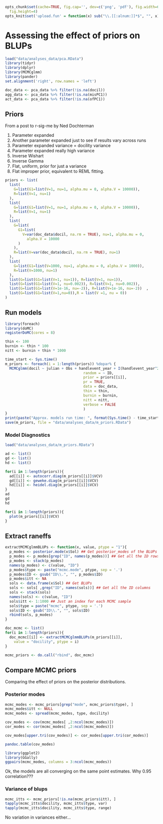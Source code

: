 <!--pandoc
t: html
default-image-extension: png
template: templates/html.template
toc-depth: 4
toc:

t: latex
s:
S:
latex-engine: xelatex
template: templates/latex.template
default-image-extension: pdf
toc-depth: 4
toc:
-->

```r
opts_chunk$set(cache=TRUE, fig.cap='', dev=c('png', 'pdf'), fig.width=6,
  fig.height=4)
opts_knit$set('upload.fun' = function(x) sub("\\.[[:alnum:]]*$", "", x) ) 
```
# Assessing the effect of priors on BLUPs

```r
load("data/analyses_data/pca.RData")
library(tidyr)
library(dplyr)
library(MCMCglmm)
library(pander)
set.alignment('right', row.names = 'left')

doc_data <- pca_data %>% filter(!is.na(docil))
agg_data <- pca_data %>% filter(!is.na(misPC1))
act_data <- pca_data %>% filter(!is.na(ofPC1))
```

## Priors
From a post to r-sig-me by Ned Dochterman

1. Parameter expanded
2. Another parameter expanded just to see if results vary across runs
3. Parameter expanded variance = docility variance
4. Parameter expanded really high variance
5. Inverse Wishart
6. Inverse Gamma
7. Flat, uniform, prior for just a variance
8. Flat improper prior, equivalent to REML fitting.


```r
priors <- list(
  list(
    G=list(G1=list(V=1, nu=1, alpha.mu = 0, alpha.V = 10000)),
    R=list(V=1, nu=1)
  ),
  list(
    G=list(G1=list(V=1, nu=1, alpha.mu = 0, alpha.V = 10000)),
    R=list(V=1, nu=1)
  ),
  list(
    G=list(
      G1=list(
        V=var(doc_data$docil, na.rm = TRUE), nu=1, alpha.mu = 0,
          alpha.V = 10000
      )
    ),
    R=list(V=var(doc_data$docil, na.rm = TRUE), nu=1)
  ),
  list(
    G=list(G1=list(V=1000, nu=1, alpha.mu = 0, alpha.V = 1000)),
    R=list(V=1000, nu=1)
  ),
  list(G=list(G1=list(V=1, nu=1)), R=list(V=1, nu=1)),
  list(G=list(G1=list(V=1, nu=0.002)), R=list(V=1, nu=0.002)),
  list(G=list(G1=list(V=1e-16, nu=-2)), R=list(V=1e-16, nu=-2))  ,
  list(G=list(G1=list(V=1,nu=0)),R = list(V =1, nu = 0))
)
```
## Run models

```r
library(foreach)
library(doMC)
registerDoMC(cores = 8)

thin <- 100
burnin <- thin * 100
nitt <- burnin + thin * 1000

time_start <- Sys.time()
m_priors <- foreach(i = 1:length(priors)) %dopar% {
  MCMCglmm(docil ~ julian + Obs + handlevent_year + I(handlevent_year^2),
  									random = ~ ID,
  									prior = priors[[i]],
  									pr = TRUE,
  									data = doc_data,
  									thin = thin,
  									burnin = burnin,
  									nitt = nitt,
  									verbose = FALSE
  									)
}
print(paste("Approx. models run time: ", format(Sys.time() - time_start)))
save(m_priors, file = "data/analyses_data/m_priors.RData")
```

### Model Diagnostics
```r
load("data/analyses_data/m_priors.RData")

ad <- list()
gd <- list()
hd <- list()

for(i in 1:length(priors)){
  ad[[i]] <- autocorr.diag(m_priors[[i]]$VCV)
  gd[[i]] <- geweke.diag(m_priors[[i]]$VCV)
  hd[[i]] <- heidel.diag(m_priors[[i]]$VCV)  
}
ad
gd
hd
```

```r

for(i in 1:length(priors)){
  plot(m_priors[[i]]$VCV)
}

```

## Extract raneffs
```r

extractMCMCglmmBLUPs <- function(x, value, ptype = "1"){
  p_modes <- posterior.mode(x$Sol) ## Get posterior_modes of the BLUPs
  p_modes <- p_modes[grep("ID", names(p_modes))] ## Get all the ID rows
  p_modes <- stack(p_modes)
  names(p_modes) <- c(value, "ID")
  p_modes$type <- paste("mcmc.mode", ptype, sep = '.')
  p_modes$ID <- gsub("ID\\.", "", p_modes$ID)
  p_modes$itt <- NA
  sols <- data.frame(x$Sol) ## Get BLUPs
  sols <- sols[ ,grep("ID", names(sols))] ## Get all the ID columns
  sols <- stack(sols)
  names(sols) <- c(value, "ID")
  sols$itt <- 1:1000 ## Just an index for each MCMC sample
  sols$type = paste("mcmc", ptype, sep = '.')
  sols$ID <- gsub("ID\\.", "", sols$ID)
  rbind(sols, p_modes)
}

doc_mcmc <- list()
for(i in 1:length(priors)){
  doc_mcmc[[i]] <- extractMCMCglmmBLUPs(m_priors[[i]],
    value = "docility", ptype = i)  
}

mcmc_priors <- do.call("rbind", doc_mcmc)

```

## Compare MCMC priors
Comparing the effect of priors on the posterior distributions.

### Posterior modes

```r
mcmc_modes <- mcmc_priors[grep("mode", mcmc_priors$type), ]
mcmc_modes$itt <- NULL
mcmc_modes <- spread(mcmc_modes, type, docility)

cov_modes <- cov(mcmc_modes[ ,2:ncol(mcmc_modes)])
cor_modes <- cor(mcmc_modes[ ,2:ncol(mcmc_modes)])

cov_modes[upper.tri(cov_modes)] <- cor_modes[upper.tri(cor_modes)]

pandoc.table(cov_modes)
```

```r
library(ggplot2)
library(GGally)
ggpairs(mcmc_modes, columns = 3:ncol(mcmc_modes))
```

Ok, the models are all converging on the same point estimates. Why 0.95 correlation???

### Variance of blups
```r
mcmc_itts <- mcmc_priors[!is.na(mcmc_priors$itt), ]
tapply(mcmc_itts$docility, mcmc_itts$type, var)
tapply(mcmc_itts$docility, mcmc_itts$type, range)
```
No variation in variances either...

